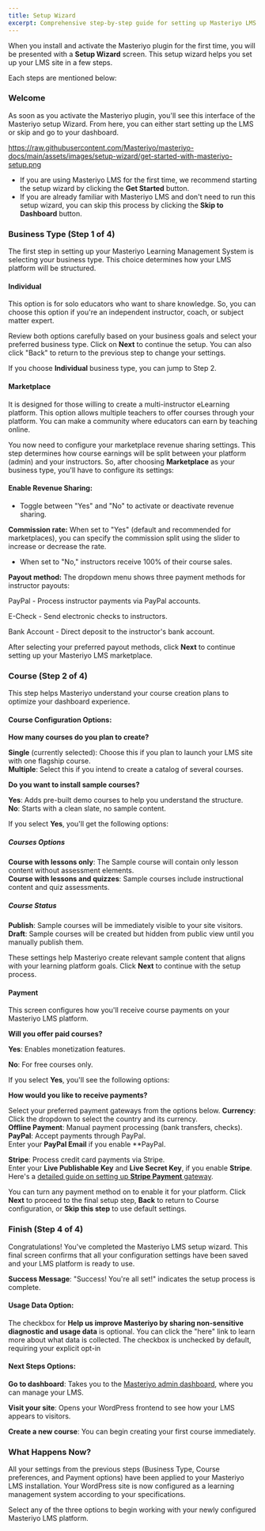 ```yaml
---
title: Setup Wizard
excerpt: Comprehensive step-by-step guide for setting up Masteriyo LMS in WordPress. Learn how to continue with the Setup Wizard and configure other settings.
---
```


When you install and activate the Masteriyo plugin for the first time, you will be presented with a **Setup Wizard** screen. This setup wizard helps you set up your LMS site in a few steps.

Each steps are mentioned below:

### Welcome

As soon as you activate the Masteriyo plugin, you'll see this interface of the Masteriyo setup Wizard. From here, you can either start setting up the LMS or skip and go to your dashboard.

https://raw.githubusercontent.com/Masteriyo/masteriyo-docs/main/assets/images/setup-wizard/get-started-with-masteriyo-setup.png

- If you are using Masteriyo LMS for the first time, we recommend starting the setup wizard by clicking the **Get Started** button.
- If you are already familiar with Masteriyo LMS and don't need to run this setup wizard, you can skip this process by clicking the **Skip to Dashboard** button.

### Business Type (Step 1 of 4)

The first step in setting up your Masteriyo Learning Management System is selecting your business type. This choice determines how your LMS platform will be structured.

#### Individual
This option is for solo educators who want to share knowledge. So, you can choose this option if you're an independent instructor, coach, or subject matter expert.

Review both options carefully based on your business goals and select your preferred business type. Click on **Next** to continue the setup. You can also click "Back" to return to the previous step to change your settings. 

If you choose **Individual** business type, you can jump to Step 2.

#### Marketplace
It is designed for those willing to create a multi-instructor eLearning platform. This option allows multiple teachers to offer courses through your platform. You can make a community where educators can earn by teaching online. 

You now need to configure your marketplace revenue sharing settings. This step determines how course earnings will be split between your platform (admin) and your instructors. So, after choosing **Marketplace** as your business type, you'll have to configure its settings:

#### Enable Revenue Sharing:

- Toggle between "Yes" and "No" to activate or deactivate revenue sharing. 

**Commission rate:** When set to "Yes" (default and recommended for marketplaces), you can specify the commission split using the slider to increase or decrease the rate. 
- When set to "No," instructors receive 100% of their course sales. 

**Payout method:** The dropdown menu shows three payment methods for instructor payouts:

PayPal - Process instructor payments via PayPal accounts.  

E-Check - Send electronic checks to instructors.  

Bank Account - Direct deposit to the instructor's bank account.  

After selecting your preferred payout methods, click **Next** to continue setting up your Masteriyo LMS marketplace.

### Course (Step 2 of 4)

This step helps Masteriyo understand your course creation plans to optimize your dashboard experience.

#### Course Configuration Options:
**How many courses do you plan to create?** 

**Single** (currently selected): Choose this if you plan to launch your LMS site with one flagship course.  
**Multiple**: Select this if you intend to create a catalog of several courses.

**Do you want to install sample courses?**

**Yes**: Adds pre-built demo courses to help you understand the structure.   
**No**: Starts with a clean slate, no sample content.  

If you select **Yes**, you'll get the following options: 


##### Courses Options
**Course with lessons only**: The Sample course will contain only lesson content without assessment elements.  
**Course with lessons and quizzes**:  Sample courses include instructional content and quiz assessments.

##### Course Status
**Publish**: Sample courses will be immediately visible to your site visitors.   
**Draft**: Sample courses will be created but hidden from public view until you manually publish them.

These settings help Masteriyo create relevant sample content that aligns with your learning platform goals. Click **Next** to continue with the setup process.


#### Payment
This screen configures how you'll receive course payments on your Masteriyo LMS platform. 

**Will you offer paid courses?**

**Yes**: Enables monetization features.   

**No**: For free courses only. 

If you select **Yes**, you'll see the following options:

**How would you like to receive payments?**

Select your preferred payment gateways from the options below. 
  **Currency**: Click the dropdown to select the country and its currency.  
  **Offline Payment**: Manual payment processing (bank transfers, checks).  
  **PayPal**: Accept payments through PayPal.  
    Enter your **PayPal Email** if you enable **PayPal.   

  **Stripe**: Process credit card payments via Stripe.   
    Enter your **Live Publishable Key** and **Live Secret Key**, if you enable **Stripe**. Here's a [detailed guide on setting up **Stripe Payment** gateway](https://docs.masteriyo.com/free-addons/stripe-payment-gateway). 

You can turn any payment method on to enable it for your platform. Click **Next** to proceed to the final setup step, **Back** to return to Course configuration, or **Skip this step** to use default settings.

### Finish (Step 4 of 4)
Congratulations! You've completed the Masteriyo LMS setup wizard. This final screen confirms that all your configuration settings have been saved and your LMS platform is ready to use. 

**Success Message**: "Success! You're all set!" indicates the setup process is complete. 

#### Usage Data Option:

The checkbox for **Help us improve Masteriyo by sharing non-sensitive diagnostic and usage data** is optional. You can click the "here" link to learn more about what data is collected.
The checkbox is unchecked by default, requiring your explicit opt-in

#### Next Steps Options:
**Go to dashboard**: Takes you to the [Masteriyo admin dashboard](https://docs.masteriyo.com/getting-started/masteriyo-dashboard), where you can manage your LMS.

**Visit your site**: Opens your WordPress frontend to see how your LMS appears to visitors.

**Create a new course**: You can begin creating your first course immediately.

### What Happens Now?
All your settings from the previous steps (Business Type, Course preferences, and Payment options) have been applied to your Masteriyo LMS installation. Your WordPress site is now configured as a learning management system according to your specifications. 

Select any of the three options to begin working with your newly configured Masteriyo LMS platform.
